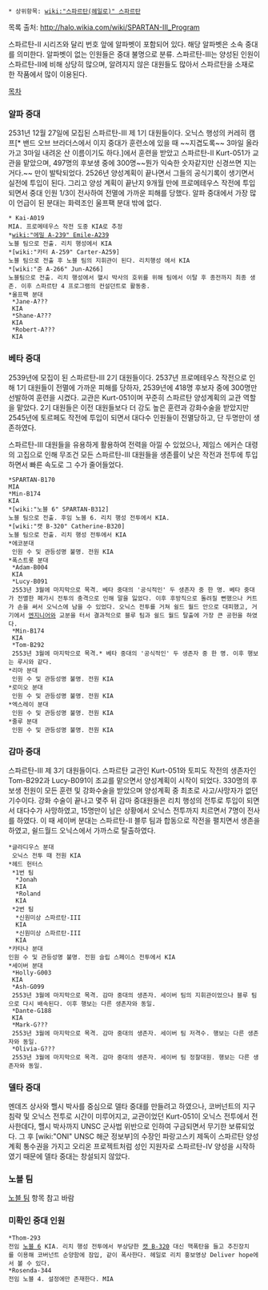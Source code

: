  * 상위항목: [[wiki:"스파르탄(헤일로)" 스파르탄]]

목록 출처: http://halo.wikia.com/wiki/SPARTAN-III_Program

스파르탄-II 시리즈와 달리 번호 앞에 알파벳이 포함되어 있다. 해당 알파벳은 소속 중대를 의미한다. 알파벳이 없는 인원들은 중대 불명으로 분류.
스파르탄-III는 양성된 인원이 스파르탄-II에 비해 상당히 많으며, 알려지지 않은 대원들도 많아서 스파르탄을 소재로 한 작품에서 많이 이용된다.

[[목차]]

=== 알파 중대 ===
2531년 12월 27일에 모집된 스파르탄-III 제 1기 대원들이다.
오닉스 행성의 커레히 캠프[* 밴드 오브 브라더스에서 이지 중대가 훈련소에 있을 때 ~~지겹도록~~ 3마일 올라가고 3마일 내려온 산 이름이기도 하다.]에서 훈련을 받았고 스파르탄-II Kurt-051가 교관을 맡았으며, 497명의 후보생 중에 300명~~뭔가 익숙한 숫자같지만 신경쓰면 지는거다.~~ 만이 발탁되었다. 2526년 양성계획이 끝나면서 그들의 공식기록이 생기면서 실전에 투입이 된다. 그리고 양성 계획이 끝난지 9개월 만에 프로메테우스 작전에 투입 되면서 중대 인원 1/3이 전사하여 전멸에 가까운 피해를 당했다. 알파 중대에서 가장 많이 언급이 된 분대는 화력조인 울프팩 분대 밖에 없다.
 * Kai-A019
 MIA. 프로메테우스 작전 도중 KIA로 추정
 *[[wiki:"에밀 A-239" Emile-A239]]
 노블 팀으로 전출. 리치 행성에서 KIA
 *[wiki:"카터 A-259" Carter-A259]
 노블 팀으로 전출 후 노블 팀의 지휘관이 된다. 리치행성 에서 KIA
 *[wiki:"준 A-266" Jun-A266]
 노블팀으로 전출. 리치 행성에서 핼시 박사의 호위를 위해 팀에서 이탈 후 종전까지 최종 생존. 이후 스파르탄 4 프로그램의 컨설던트로 활동중.
 *울프팩 분대
  *Jane-A???
  KIA
  *Shane-A???
  KIA
  *Robert-A???
  KIA
=== 베타 중대 ===
2539년에 모집이 된 스파르탄-III 2기 대원들이다. 2537년 프로메테우스 작전으로 인해 1기 대원들이 전멸에 가까운 피해를 당하자, 2539년에 418명 후보자 중에 300명만 선발하여 훈련을 시켰다. 교관은 Kurt-051이며 꾸준히 스파르탄 양성계획의 교관 역할을 맡았다. 2기 대원들은 이전 대원들보다 더 강도 높은 훈련과 강화수술을 받았지만 2545년에 토르페도 작전에 투입이 되면서 대다수 인원들이 전멸당하고, 단 두명만이 생존하였다.

스파르탄-III 대원들을 유용하게 활용하여 전력을 아낄 수 있었으나, 제임스 에커슨 대령의 고집으로 인해 무조건 모든 스파르탄-III 대원들을 생존률이 낮은 작전과 전투에 투입하면서 빠른 속도로 그 수가 줄어들었다.
 *SPARTAN-B170
 MIA
 *Min-B174
 KIA
 *[wiki:"노블 6" SPARTAN-B312]
 노블 팀으로 전출. 후임 노블 6. 리치 행성 전투에서 KIA.
 *[wiki:"캣 B-320" Catherine-B320]
 노블 팀으로 전출. 리치 행성 전투에서 KIA
 *에코분대
  인원 수 및 관등성명 불명. 전원 KIA
 *폭스트롯 분대
  *Adam-B004
  KIA
  *Lucy-B091
  2553년 3월에 마지막으로 목격. 베타 중대의 '공식적인' 두 생존자 중 한 명. 베타 중대가 전멸한 페가시 전투의 충격으로 인해 말을 잃었다. 이후 후방직으로 돌려질 뻔했으나 커트가 손을 써서 오닉스에 남을 수 있었다. 오닉스 전투를 거쳐 쉴드 월드 안으로 대피했고, 거기에서 [[엔지니어]]와 교분을 터서 결과적으로 블루 팀과 쉴드 월드 탈출에 가장 큰 공헌을 하였다.
  *Min-B174
  KIA
  *Tom-B292
  2553년 3월에 마지막으로 목격.* 베타 중대의 '공식적인' 두 생존자 중 한 명. 이후 행보는 루시와 같다.
 *리마 분대
  인원 수 및 관등성명 불명. 전원 KIA
 *로미오 분대
  인원 수 및 관등성명 불명. 전원 KIA
 *엑스레이 분대
  인원 수 및 관등성명 불명. 전원 KIA
 *줄루 분대
  인원 수 및 관등성명 불명. 전원 KIA
=== 감마 중대 ===
스파르탄-III 제 3기 대원들이다. 스파르탄 교관인 Kurt-051와 토피도 작전의 생존자인 Tom-B292과 Lucy-B091이 조교를 맡으면서 양성계획이 시작이 되었다. 330명의 후보생 전원이 모든 훈련 및 강화수술을 받았으며 양성계획 중 최초로 사고/사망자가 없던 기수이다. 강화 수술이 끝나고 몇주 뒤 감마 중대원들은 리치 행성의 전투로 투입이 되면서 대다수가 사망하였고, 15명만이 남은 상황에서 오닉스 전투까지 치르면서 7명이 전사를 하였다. 이 때 세이버 분대는 스파르탄-II 블루 팀과 합동으로 작전을 펼치면서 생존을 하였고, 쉴드월드 오닉스에서 가까스로 탈출하였다. 
 *글라디우스 분대
  오닉스 전투 때 전원 KIA
 *헤드 헌터스
  *1번 팀
   *Jonah
   KIA
   *Roland
   KIA
  *2번 팀
   *신원미상 스파르탄-III
   KIA
   *신원미상 스파르탄-III
   KIA
 *카타나 분대
 인원 수 및 관등성명 불명. 전원 슬립 스페이스 전투에서 KIA
 *세이버 분대
  *Holly-G003
  KIA
  *Ash-G099
  2553년 3월에 마지막으로 목격. 감마 중대의 생존자. 세이버 팀의 지휘관이었으나 블루 팀으로 다시 배속된다. 이후 행보는 다른 생존자와 동일.
  *Dante-G188
  KIA
  *Mark-G???
  2553년 3월에 마지막으로 목격. 감마 중대의 생존자. 세이버 팀 저격수. 행보는 다른 생존자와 동일.
  *Olivia-G???
  2553년 3월에 마지막으로 목격. 감마 중대의 생존자. 세이버 팀 정찰대원. 행보는 다른 생존자와 동일.
=== 델타 중대 ===
멘데즈 상사와 핼시 박사를 중심으로 델타 중대를 만들려고 하였으나, 코버넌트의 지구 침략 및 오닉스 전투로 시간이 미루어지고, 교관이었던 Kurt-051이 오닉스 전투에서 전사한데다, 핼시 박사까지 UNSC 군사법 위반으로 인하여 구금되면서 무기한 보류되었다. 그 후 [wiki:"ONI" UNSC 해군 정보부]의 수장인 파랑고스키 제독이 스파르탄 양성계획 통수권을 가지고 오리온 프로젝트처럼 성인 지원자로 스파르탄-IV 양성을 시작하였기 때문에 델타 중대는 창설되지 않았다.
=== 노블 팀 ===
[[노블 팀]] 항목 참고 바람
=== 미확인 중대 인원 ===
 *Thom-293
 전임 [[노블 6]] KIA. 리치 행성 전투에서 부상당한 [[캣 B-320]] 대신 핵폭탄을 들고 추진장치를 이용해 코버넌트 순양함에 잠입, 같이 폭사한다. 헤일로 리치 홍보영상 Deliver hope에서 볼 수 있다.
 *Rosenda-344
 전임 노블 4. 설정에만 존재한다. MIA
